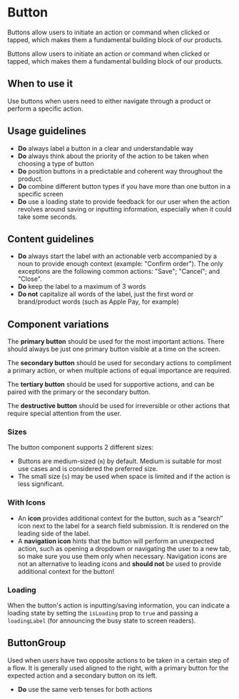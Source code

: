 
<Meta of={ButtonStories} />

# Button

Buttons allow users to initiate an action or command when clicked or tapped, which makes them a fundamental building block of our products.

<Canvas layout='centered' withToolbar={true} of={ButtonStories.Base} />
<Controls/>

Buttons allow users to initiate an action or command when clicked or tapped, which makes them a fundamental building block of our products.


## When to use it

Use buttons when users need to either navigate through a product or perform a specific action.

## Usage guidelines

- **Do** always label a button in a clear and understandable way
- **Do** always think about the priority of the action to be taken when choosing a type of button
- **Do** position buttons in a predictable and coherent way throughout the product.
- **Do** combine different button types if you have more than one button in a specific screen
- **Do** use a loading state to provide feedback for our user when the action revolves around saving or
  inputting information, especially when it could take some seconds.

## Content guidelines

- **Do** always start the label with an actionable verb accompanied by a noun to provide enough context (example: "Confirm order").
  The only exceptions are the following common actions: "Save"; "Cancel"; and "Close".
- **Do** keep the label to a maximum of 3 words
- **Do not** capitalize all words of the label, just the first word or brand/product words (such as Apple Pay, for example)

## Component variations

<DocsStory withToolbar={true} of={ButtonStories.Variants} />

The **primary button** should be used for the most important actions. There should always be just one primary button visible at a time on the screen.

The **secondary button** should be used for secondary actions to compliment a primary action, or when multiple actions of equal importance are required.

The **tertiary button** should be used for supportive actions, and can be paired with the primary or the secondary button.

<DocsStory of={ButtonStories.Destructive} />

The **destructive button** should be used for irreversible or other actions that require special attention from the user.

### Sizes

The button component supports 2 different sizes:

- Buttons are medium-sized (`m`) by default. Medium is suitable for most use cases and is considered the preferred size.
- The small size (`s`) may be used when space is limited and if the action is less significant.



### With Icons

- An **icon** provides additional context for the button, such as a “search” icon next to the label for a search field submission. It is rendered on the leading side of the label.
- A **navigation icon** hints that the button will perform an unexpected action, such as opening a dropdown or navigating the user to a new tab, so make sure you use them only when necessary. Navigation icons are not an alternative to leading icons and **should not** be used to provide additional context for the button!


### Loading

When the button's action is inputting/saving information, you can indicate a loading state by setting the `isLoading` prop to `true` and passing a `loadingLabel` (for announcing the busy state to screen readers).


## ButtonGroup

Used when users have two opposite actions to be taken in a certain step of a flow. It is generally used aligned to the right,
with a primary button for the expected action and a secondary button on its left.


- **Do** use the same verb tenses for both actions
